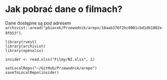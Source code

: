 # Jak pobrać dane o filmach?

Dane dostępne są pod adresem `archivist::aread("pbiecek/Przewodnik/arepo/10aab376f2bc0001cbd1db1802e9fb53")`.

```
library(rvest)
library(archivist)
library(openxlsx)

insider <- read.xlsx("Filmy/NI.xlsx", 1)

setLocalRepo("~/GitHub/Przewodnik/arepo")
saveToLocalRepo(insider)
```

